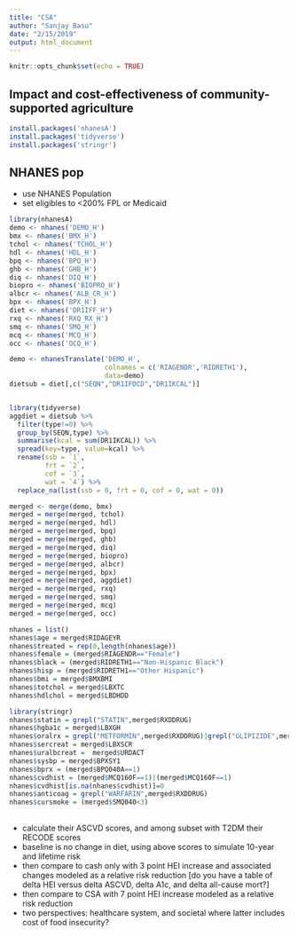 ```yaml
---
title: "CSA"
author: "Sanjay Basu"
date: "2/15/2019"
output: html_document
---
```


```r
knitr::opts_chunk$set(echo = TRUE)
```

## Impact and cost-effectiveness of community-supported agriculture


```r
install.packages('nhanesA')
install.packages('tidyverse')
install.packages('stringr')


```

## NHANES pop

- use NHANES Population
- set eligibles to <200% FPL or Medicaid


```r
library(nhanesA)
demo <- nhanes('DEMO_H')
bmx <- nhanes('BMX_H')
tchol <- nhanes('TCHOL_H')
hdl <- nhanes('HDL_H')
bpq <- nhanes('BPQ_H')
ghb <- nhanes('GHB_H')
diq <- nhanes('DIQ_H')
biopro <- nhanes('BIOPRO_H')
albcr <- nhanes('ALB_CR_H')
bpx <- nhanes('BPX_H')
diet <- nhanes('DR1IFF_H')
rxq <- nhanes('RXQ_RX_H')
smq <- nhanes('SMQ_H')
mcq <- nhanes('MCQ_H')
occ <- nhanes('OCQ_H')

demo <- nhanesTranslate('DEMO_H', 
                        colnames = c('RIAGENDR','RIDRETH1'), 
                        data=demo)
dietsub = diet[,c("SEQN","DR1IFDCD","DR1IKCAL")]


library(tidyverse)
aggdiet = dietsub %>%
  filter(type!=0) %>%
  group_by(SEQN,type) %>%
  summarise(kcal = sum(DR1IKCAL)) %>%
  spread(key=type, value=kcal) %>%
  rename(ssb = `1`,
         frt = `2`,
         cof = `3`,
         wat = `4`) %>%
  replace_na(list(ssb = 0, frt = 0, cof = 0, wat = 0))

merged <- merge(demo, bmx)
merged = merge(merged, tchol)
merged = merge(merged, hdl)
merged = merge(merged, bpq)
merged = merge(merged, ghb)
merged = merge(merged, diq)
merged = merge(merged, biopro)
merged = merge(merged, albcr)
merged = merge(merged, bpx)
merged = merge(merged, aggdiet) 
merged = merge(merged, rxq)
merged = merge(merged, smq)
merged = merge(merged, mcq)
merged = merge(merged, occ)

nhanes = list()
nhanes$age = merged$RIDAGEYR
nhanes$treated = rep(0,length(nhanes$age))
nhanes$female = (merged$RIAGENDR=="Female")
nhanes$black = (merged$RIDRETH1=="Non-Hispanic Black")
nhanes$hisp = (merged$RIDRETH1=="Other Hispanic")
nhanes$bmi = merged$BMXBMI
nhanes$totchol = merged$LBXTC
nhanes$hdlchol = merged$LBDHDD

library(stringr)
nhanes$statin = grepl("STATIN",merged$RXDDRUG)
nhanes$hgba1c = merged$LBXGH
nhanes$oralrx = grepl("METFORMIN",merged$RXDDRUG)|grepl("GLIPIZIDE",merged$RXDDRUG)
nhanes$sercreat = merged$LBXSCR
nhanes$uralbcreat =  merged$URDACT
nhanes$sysbp = merged$BPXSY1
nhanes$bprx = (merged$BPQ040A==1)
nhanes$cvdhist = (merged$MCQ160F==1)|(merged$MCQ160F==1)
nhanes$cvdhist[is.na(nhanes$cvdhist)]=0
nhanes$anticoag = grepl("WARFARIN",merged$RXDDRUG)
nhanes$cursmoke = (merged$SMQ040<3)


```

## 
- calculate their ASCVD scores, and among subset with T2DM their RECODE scores
- baseline is no change in diet, using above scores to simulate 10-year and lifetime risk
- then compare to cash only with 3 point HEI increase and associated changes modeled as a relative risk reduction [do you have a table of delta HEI versus delta ASCVD, delta A1c, and delta all-cause mort?]
- then compare to CSA with 7 point HEI increase modeled as a relative risk reduction
- two perspectives: healthcare system, and societal where latter includes cost of food insecurity?
